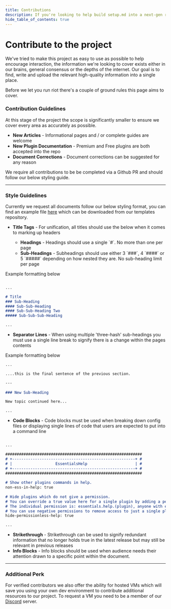 ```yaml
---
title: Contributions
description: If you're looking to help build setup.md into a next-gen resource, this is the page for you.
hide_table_of_contents: true
---
```


# Contribute to the project

We've tried to make this project as easy to use as possible to help encourage interaction, the information we're looking to cover exists either in our brains, general consensus or the depths of the internet. Our goal is to find, write and upload the relevant high-quality information into a single place.

Before we let you run riot there's a couple of ground rules this page aims to cover. 

### Contribution Guidelines

At this stage of the project the scope is significantly smaller to ensure we cover every area as accurately as possible.

<ul>
    <li><strong>New Articles</strong> - Informational pages and / or complete guides are welcome</li>
    <li><strong>New Plugin Documentation</strong> - Premium and Free plugins are both accepted into the repo</li>
    <li><strong>Document Corrections</strong> - Document corrections can be suggested for any reason</li>
</ul>

We require all contributions to be be completed via a Github PR and should follow our below styling guide.

---

### Style Guidelines

Currently we request all documents follow our below styling format, you can find an example file <a href="https://github.com/setupmd/templates/blob/main/Docs/blank.md">here</a> which can be downloaded from our templates repository.

<ul>
  <li><strong>Title Tags</strong> - For unification, all titles should use the below when it comes to marking up headers</li>
  <ul>
    <li><strong>Headings</strong> - Headings should use a single `#`. No more than one per page</li>
    <li><strong>Sub-Headings</strong> - Subheadings should use either 3 `###`, 4 `####` or 5 `#####` depending on how nested they are. No sub-heading limit per page</li>
  </ul>
</ul>
  <p>Example formatting below</p>

  ```md

  ... 

  # Title
  ### Sub-Heading
  #### Sub-Sub-Heading
  #### Sub-Sub-Heading Two
  ##### Sub-Sub-Sub-Heading

  ... 

  ```
<ul>
  <li><strong>Separator Lines</strong> - When using multiple 'three-hash' sub-headings you must use a single line break to signify there is a change within the pages contents</li>
</ul>
<p>Example formatting below</p>

```md
... 

....this is the final sentence of the previous section.

---
  
### New Sub-Heading

New topic continued here...

...
```

<ul>
  <li><strong>Code Blocks</strong> - Code blocks must be used when breaking down config files or displaying single lines of code that users are expected to put into a command line</li>
</ul>

```md

...

############################################################
# +------------------------------------------------------+ #
# |                   EssentialsHelp                     | #
# +------------------------------------------------------+ #
############################################################
 
# Show other plugins commands in help.
non-ess-in-help: true
 
# Hide plugins which do not give a permission.
# You can override a true value here for a single plugin by adding a permission to a user/group.
# The individual permission is: essentials.help.(plugin), anyone with essentials.* or '*' will see all help regardless.
# You can use negative permissions to remove access to just a single plugins help if the following is enabled.
hide-permissionless-help: true

...

```

<ul>
  <li><strong>Strikethrough</strong> - Strikethrough can be used to signify redundant information that no longer holds true in the latest release but may still be relevant in previous releases</li>
  <li><strong>Info Blocks</strong> - Info blocks should be used when audience needs their attention drawn to a specific point within the document.</li>
</ul>

---

### Additional Perk

For verified contributors we also offer the ability for hosted VMs which will save you using your own dev environment to contribute additional resources to our project. To request a VM you need to be a member of our <a href="https://smd.gg/discord">Discord</a> server.